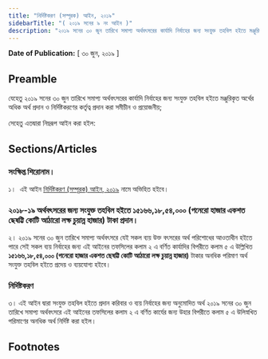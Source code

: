 ```yaml
---
title: "নির্দিষ্টকরণ (সম্পূরক) আইন, ২০১৯"
sidebarTitle: "( ২০১৯ সনের ৯ নং আইন )"
description: "২০১৯ সনের ৩০ জুন তারিখে সমাপ্য অর্থবৎসরের কার্যাদি নির্বাহের জন্য সংযুক্ত তহবিল হইতে মঞ্জুরিকৃত অর্থের অধিক অর্থ প্রদান ও নির্দিষ্টকরণের কর্তৃত্ব প্রদানের উদ্দেশ্যে প্রণীত আইন"
---
```


**Date of Publication:** [ ৩০ জুন, ২০১৯ ]

## Preamble

যেহেতু ২০১৯ সনের ৩০ জুন তারিখে সমাপ্য অর্থবৎসরের কার্যাদি নির্বাহের জন্য সংযুক্ত তহবিল হইতে মঞ্জুরিকৃত অর্থের অধিক অর্থ প্রদান ও নির্দিষ্টকরণের কর্তৃত্ব প্রদান করা সমীচীন ও প্রয়োজনীয়;

সেহেতু এতদ্বারা নিম্নরূপ আইন করা হইল:

## Sections/Articles

### সংক্ষিপ্ত শিরোনাম।

১।  এই আইন [নির্দিষ্টকরণ (সম্পূরক) আইন, ২০১৯](/act-1290.html "নির্দিষ্টকরণ (সম্পূরক) আইন, ২০১৯") নামে অভিহিত হইবে।

### ২০১৮-১৯ অর্থবৎসরের জন্য সংযুক্ত তহবিল হইতে ১৫১৬৬,১৮,৫৪,০০০ (পনেরো হাজার একশত ছেষট্টি কোটি আঠারো লক্ষ চুয়ান্ন হাজার) টাকা প্রদান।

২। ২০১৯ সনের ৩০ জুন তারিখে সমাপ্য অর্থবৎসরে যেই সকল ব্যয় উক্ত বৎসরের অর্থ পরিশোধের আওতাধীন হইতে পারে সেই সকল ব্যয় নির্বাহের জন্য এই আইনের তফসিলের কলাম ২ এ বর্ণিত কার্যাদির বিপরীতে কলাম ৫ এ উল্লিখিত **১৫১৬৬,১৮,৫৪,০০০ (পনেরো হাজার একশত ছেষট্টি কোটি আঠারো লক্ষ চুয়ান্ন হাজার)** টাকার অনধিক পরিমাণ অর্থ সংযুক্ত তহবিল হইতে প্রদেয় ও ব্যয়যোগ্য হইবে।

### নির্দিষ্টকরণ

৩। এই আইন দ্বারা সংযুক্ত তহবিল হইতে প্রদান করিবার ও ব্যয় নির্বাহের জন্য অনুমোদিত অর্থ ২০১৯ সনের ৩০ জুন তারিখে সমাপ্য অর্থবৎসরে এই আইনের তফসিলের কলাম ২ এ বর্ণিত কার্যের জন্য উহার বিপরীতে কলাম ৫ এ উলিস্নখিত পরিমাণের অনধিক অর্থ নির্দিষ্ট করা হইল।

## Footnotes

